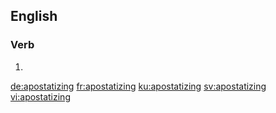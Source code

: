 ==English==

===Verb===
{{head|en|present participle}}

# {{present participle of|apostatize|lang=en|nocat=1}}

[[de:apostatizing]]
[[fr:apostatizing]]
[[ku:apostatizing]]
[[sv:apostatizing]]
[[vi:apostatizing]]